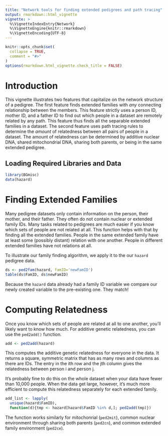 ```yaml
---
title: "Network tools for finding extended pedigrees and path tracing"
output: rmarkdown::html_vignette
vignette: >
  %\VignetteIndexEntry{Network}
  %\VignetteEngine{knitr::rmarkdown}
  %\VignetteEncoding{UTF-8}
---
```


```r
knitr::opts_chunk$set(
  collapse = TRUE,
  comment = "#>"
)
options(rmarkdown.html_vignette.check_title = FALSE) 
```


# Introduction

This vignette illustrates two features that capitalize on the network structure of a pedigree.  The first feature finds extended families with *any* connecting relationship between the members.  This feature strictly uses a person ID, mother ID, and a father ID to find out which people in a dataset are remotely related by any path.  This feature thus finds all the separable extended families in a dataset.  The second feature uses path tracing rules to determine the *amount* of relatedness between all pairs of people in a dataset.  The amount of relatedness can be determined by additive nuclear DNA, shared mitochondrial DNA, sharing both parents, or being in the same extended pedigree.

## Loading Required Libraries and Data

```r
library(BGmisc)
data(hazard)
```

# Finding Extended Families

Many pedigree datasets only contain information on the person, their mother, and their father.  They often do not contain nuclear or extended family IDs.  Many tasks related to pedigrees are much easier if you know which sets of people are not related at all.  This function helps with that by finding all the extended families.  People in the same extended family have at least some (possibly distant) relation with one another.  People in different extended families have not relations at all.

To illustrate our family finding algorithm, we apply it to the our `hazard` pedigree data.

```r
ds <- ped2fam(hazard, famID='newFamID')
table(ds$FamID, ds$newFamID)
```

Because the `hazard` data already had a family ID variable we compare our newly created variable to the pre-existing one.  They match!


# Computing Relatedness

Once you know which sets of people are related at all to one another, you'll likely want to know how much.  For additive genetic relatedness, you can use the `ped2add()` function.

```r
add <- ped2add(hazard)
```

This computes the additive genetic relatedness for everyone in the data.  It returns a square, symmetric matrix that has as many rows and columns as there are IDs.  The entry in the ith row and the jth column gives the relatedness between person i and person j.

It's probably fine to do this on the whole dataset when your data have fewer than 10,000 people.  When the data get large, however, it's much more efficient to compute this relatedness separately for each extended family.

```r
add_list <- lapply(
  unique(hazard$FamID),
  function(d){tmp <- hazard[hazard$FamID %in% d,]; ped2add(tmp)})
```

The function works similarly for mitochonrial (`ped2mit`), common nuclear environment through sharing both parents (`ped2cn`), and common extended family environment (`ped2ce`).

